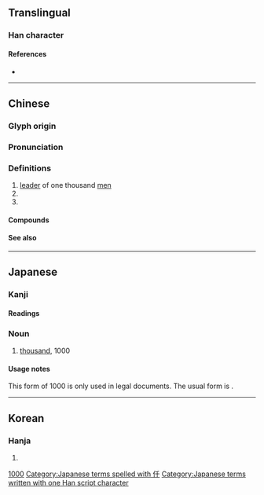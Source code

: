 {{also|千|任|件}}
{{character info/new}}
==Translingual==

===Han character===
{{Han char|rn=9|rad=人|as=03|sn=5|four=22240|canj=OHJ|ids=⿰亻千}}

====References====
* {{Han ref|kx=0093.050|dkj=00380|dj=0197.020|hdz=10114.040|uh=4EDF|ud=20191|bh=A561|bd=42337}}

----

==Chinese==
{{zh-forms}}

===Glyph origin===
{{Han etym}}

===Pronunciation===
{{zh-pron
|m=qiān
|c=cin1
|mn=chheng
|mc=y
|oc=y
|cat=
}}

===Definitions===
{{zh-hanzi}}

# [[leader]] of one thousand [[men]]
# {{zh-alt-form|千|tr=-|thousand}}
# {{zh-alt-form|阡|tr=-}}

====Compounds====
{{zh-der|仟伯|仟仟|田連仟佰}}

====See also====
{{Chinese-numbers}}

{{cln|zh|numeral symbols|numerals}}

----

==Japanese==

===Kanji===
{{ja-kanji|grade=|rs=人03}}

====Readings====
{{ja-readings
|goon=[[せん]] (sen)
|kanon=[[せん]] (sen)
|kun=[[かしら]] (kashira), [[ち]] (chi)
}}

===Noun===
{{ja-noun|せん}}

# [[thousand]], 1000

====Usage notes====
This form of 1000 is only used in legal documents. The usual form is {{l|ja|千}}.

[[Category:Japanese numeral symbols|1000]]
[[Category:Japanese terms spelled with 仟]]
[[Category:Japanese terms written with one Han script character]]

----

==Korean==

===Hanja===
{{ko-hanja|hangeul=천|rv=cheon|mr=ch'ŏn}}

# {{defn|lang=ko|sort=人03}}